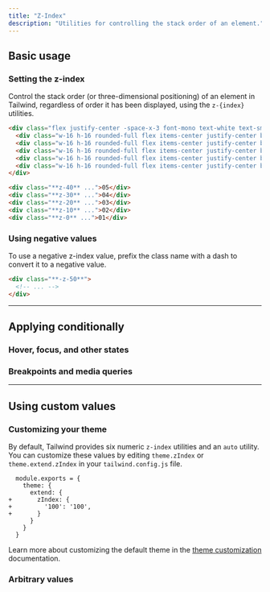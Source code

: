 ```yaml
---
title: "Z-Index"
description: "Utilities for controlling the stack order of an element."
---
```




## Basic usage

### Setting the z-index

Control the stack order (or three-dimensional positioning) of an element in Tailwind, regardless of order it has been displayed, using the `z-{index}` utilities.

```html {{ mode: 'example' }}
<div class="flex justify-center -space-x-3 font-mono text-white text-sm font-bold leading-6">
  <div class="w-16 h-16 rounded-full flex items-center justify-center bg-pink-500 shadow-lg ring-2 ring-white z-40 dark:ring-slate-900">05</div>
  <div class="w-16 h-16 rounded-full flex items-center justify-center bg-pink-500 shadow-lg ring-2 ring-white z-30 dark:ring-slate-900">04</div>
  <div class="w-16 h-16 rounded-full flex items-center justify-center bg-pink-500 shadow-lg ring-2 ring-white z-20 dark:ring-slate-900">03</div>
  <div class="w-16 h-16 rounded-full flex items-center justify-center bg-pink-500 shadow-lg ring-2 ring-white z-10 dark:ring-slate-900">02</div>
  <div class="w-16 h-16 rounded-full flex items-center justify-center bg-pink-500 shadow-lg ring-2 ring-white z-0 dark:ring-slate-900">01</div>
</div>
```

```html
<div class="**z-40** ...">05</div>
<div class="**z-30** ...">04</div>
<div class="**z-20** ...">03</div>
<div class="**z-10** ...">02</div>
<div class="**z-0** ...">01</div>
```

### Using negative values

To use a negative z-index value, prefix the class name with a dash to convert it to a negative value.

```html
<div class="**-z-50**">
  <!-- ... -->
</div>
```

---

## <Heading ignore>Applying conditionally</Heading>

### <Heading ignore>Hover, focus, and other states</Heading>

<HoverFocusAndOtherStates defaultClass="z-0" featuredClass="z-50" />

### <Heading ignore>Breakpoints and media queries</Heading>

<BreakpointsAndMediaQueries defaultClass="z-0" featuredClass="z-50" />

---

## Using custom values

### Customizing your theme

By default, Tailwind provides six numeric `z-index` utilities and an `auto` utility. You can customize these values by editing `theme.zIndex` or `theme.extend.zIndex` in your `tailwind.config.js` file.

```diff-js {{ filename: 'tailwind.config.js' }}
  module.exports = {
    theme: {
      extend: {
+       zIndex: {
+         '100': '100',
+       }
      }
    }
  }
```

Learn more about customizing the default theme in the [theme customization](/docs/theme#customizing-the-default-theme) documentation.

### Arbitrary values

<ArbitraryValues property="z-index" featuredClass="z-[100]" />
